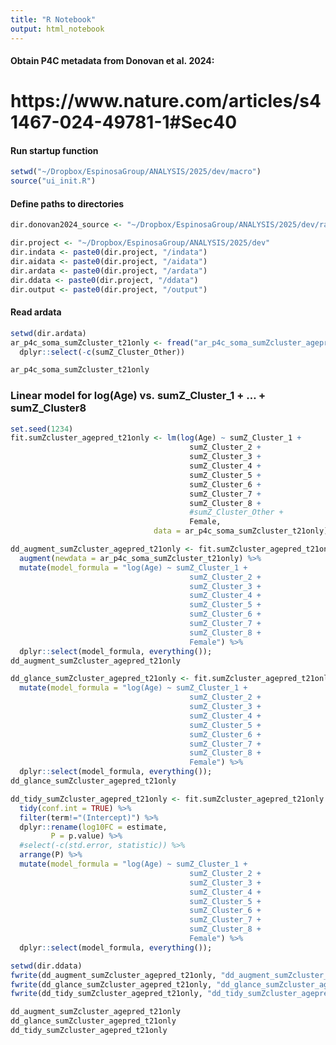 ```yaml
---
title: "R Notebook"
output: html_notebook
---
```


#### Obtain P4C metadata from Donovan et al. 2024:
# https://www.nature.com/articles/s41467-024-49781-1#Sec40

#### Run startup function
```r
setwd("~/Dropbox/EspinosaGroup/ANALYSIS/2025/dev/macro")
source("ui_init.R")
```

#### Define paths to directories
```r
dir.donovan2024_source <- "~/Dropbox/EspinosaGroup/ANALYSIS/2025/dev/rawdata/Donovan2024_syn31481952.5"

dir.project <- "~/Dropbox/EspinosaGroup/ANALYSIS/2025/dev"
dir.indata <- paste0(dir.project, "/indata")
dir.aidata <- paste0(dir.project, "/aidata")
dir.ardata <- paste0(dir.project, "/ardata")
dir.ddata <- paste0(dir.project, "/ddata")
dir.output <- paste0(dir.project, "/output")
```

#### Read ardata
```r
setwd(dir.ardata)
ar_p4c_soma_sumZcluster_t21only <- fread("ar_p4c_soma_sumZcluster_agepred_t21only.csv.gz") %>%
  dplyr::select(-c(sumZ_Cluster_Other))

ar_p4c_soma_sumZcluster_t21only
```

### Linear model for log(Age) vs. sumZ_Cluster_1 + ... + sumZ_Cluster8
```r
set.seed(1234)
fit.sumZcluster_agepred_t21only <- lm(log(Age) ~ sumZ_Cluster_1 +
                                        sumZ_Cluster_2 +
                                        sumZ_Cluster_3 +
                                        sumZ_Cluster_4 +
                                        sumZ_Cluster_5 +
                                        sumZ_Cluster_6 +
                                        sumZ_Cluster_7 +
                                        sumZ_Cluster_8 +
                                        #sumZ_Cluster_Other +
                                        Female,
                                data = ar_p4c_soma_sumZcluster_t21only);
```

```r
dd_augment_sumZcluster_agepred_t21only <- fit.sumZcluster_agepred_t21only %>%
  augment(newdata = ar_p4c_soma_sumZcluster_t21only) %>%
  mutate(model_formula = "log(Age) ~ sumZ_Cluster_1 +
                                        sumZ_Cluster_2 +
                                        sumZ_Cluster_3 +
                                        sumZ_Cluster_4 +
                                        sumZ_Cluster_5 +
                                        sumZ_Cluster_6 +
                                        sumZ_Cluster_7 +
                                        sumZ_Cluster_8 +
                                        Female") %>%
  dplyr::select(model_formula, everything());
dd_augment_sumZcluster_agepred_t21only

dd_glance_sumZcluster_agepred_t21only <- fit.sumZcluster_agepred_t21only %>% glance() %>%
  mutate(model_formula = "log(Age) ~ sumZ_Cluster_1 +
                                        sumZ_Cluster_2 +
                                        sumZ_Cluster_3 +
                                        sumZ_Cluster_4 +
                                        sumZ_Cluster_5 +
                                        sumZ_Cluster_6 +
                                        sumZ_Cluster_7 +
                                        sumZ_Cluster_8 +
                                        Female") %>%
  dplyr::select(model_formula, everything());
dd_glance_sumZcluster_agepred_t21only

dd_tidy_sumZcluster_agepred_t21only <- fit.sumZcluster_agepred_t21only %>%
  tidy(conf.int = TRUE) %>%
  filter(term!="(Intercept)") %>%
  dplyr::rename(log10FC = estimate,
         P = p.value) %>%
  #select(-c(std.error, statistic)) %>%
  arrange(P) %>%
  mutate(model_formula = "log(Age) ~ sumZ_Cluster_1 +
                                        sumZ_Cluster_2 +
                                        sumZ_Cluster_3 +
                                        sumZ_Cluster_4 +
                                        sumZ_Cluster_5 +
                                        sumZ_Cluster_6 +
                                        sumZ_Cluster_7 +
                                        sumZ_Cluster_8 +
                                        Female") %>%
  dplyr::select(model_formula, everything());

setwd(dir.ddata)
fwrite(dd_augment_sumZcluster_agepred_t21only, "dd_augment_sumZcluster_agepred_t21only.csv")
fwrite(dd_glance_sumZcluster_agepred_t21only, "dd_glance_sumZcluster_agepred_t21only.csv")
fwrite(dd_tidy_sumZcluster_agepred_t21only, "dd_tidy_sumZcluster_agepred_t21only.csv")

dd_augment_sumZcluster_agepred_t21only
dd_glance_sumZcluster_agepred_t21only
dd_tidy_sumZcluster_agepred_t21only
```
